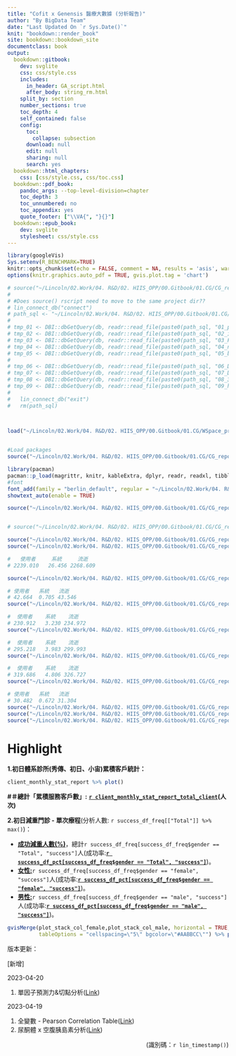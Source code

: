 ```yaml
---
title: "Cofit x Genensis 醫療大數據 (分析報告)"
author: "By BigData Team"
date: "Last Updated On `r Sys.Date()`"
knit: "bookdown::render_book"
site: bookdown::bookdown_site
documentclass: book
output:
  bookdown::gitbook:
    dev: svglite
    css: css/style.css
    includes:
      in_header: GA_script.html
      after_body: string_rm.html
    split_by: section
    number_sections: true
    toc_depth: 4
    self_contained: false
    config:
      toc:
        collapse: subsection
      download: null
      edit: null
      sharing: null
      search: yes
  bookdown::html_chapters:
    css: [css/style.css, css/toc.css]
  bookdown::pdf_book:
    pandoc_args: --top-level-division=chapter
    toc_depth: 3
    toc_unnumbered: no
    toc_appendix: yes
    quote_footer: ["\\VA{", "}{}"]
  bookdown::epub_book:
    dev: svglite
    stylesheet: css/style.css
---
```


```r
library(googleVis)
Sys.setenv(R_BENCHMARK=TRUE)
knitr::opts_chunk$set(echo = FALSE, comment = NA, results = 'asis', warning = FALSE, error = FALSE, message = FALSE, fig.align = 'center')
options(knitr.graphics.auto_pdf = TRUE, gvis.plot.tag = 'chart')
```

```r
# source("~/Lincoln/02.Work/04. R&D/02. HIIS_OPP/00.Gitbook/01.CG/CG_report/rscript/lin_function.R")
# 
# #Does source() rscript need to move to the same project dir??
# lin_connect_db("connect")
# path_sql <- "~/Lincoln/02.Work/04. R&D/02. HIIS_OPP/00.Gitbook/01.CG/CG_report/sql/"
# 
# tmp_01 <- DBI::dbGetQuery(db, readr::read_file(paste0(path_sql, "01_profile.sql")))
# tmp_02 <- DBI::dbGetQuery(db, readr::read_file(paste0(path_sql, "02_inbody.sql")))
# tmp_03 <- DBI::dbGetQuery(db, readr::read_file(paste0(path_sql, "03_FLC_self_report.sql")))
# tmp_04 <- DBI::dbGetQuery(db, readr::read_file(paste0(path_sql, "04_non_FLC_self_report.sql")))
# tmp_05 <- DBI::dbGetQuery(db, readr::read_file(paste0(path_sql, "05_biochem.sql")))
# 
# tmp_06 <- DBI::dbGetQuery(db, readr::read_file(paste0(path_sql, "06_Diet_day.sql")))
# tmp_07 <- DBI::dbGetQuery(db, readr::read_file(paste0(path_sql, "07_Diet_meal.sql")))
# tmp_08 <- DBI::dbGetQuery(db, readr::read_file(paste0(path_sql, "08_3D_scanner.sql")))
# tmp_09 <- DBI::dbGetQuery(db, readr::read_file(paste0(path_sql, "09_hormone.sql")))
# 
#   lin_connect_db("exit")
#   rm(path_sql)

  
```

```r

load("~/Lincoln/02.Work/04. R&D/02. HIIS_OPP/00.Gitbook/01.CG/WSpace_preproc.RData")


#Load packages
source("~/Lincoln/02.Work/04. R&D/02. HIIS_OPP/00.Gitbook/01.CG/CG_report/rscript/lin_function.R")

library(pacman)
pacman::p_load(magrittr, knitr, kableExtra, dplyr, readr, readxl, tibble, showtext, extraInserts, ggvenn, ggplot2,knitr, kableExtra, openxlsx, lubridate, cowplot, ggpubr, webshot, stringr, googleVis)
#font
font_add(family = "berlin_default", regular = "~/Lincoln/02.Work/04. R&D/02. HIIS_OPP/00.Gitbook/01.CG/CG_report/data/font/STHeiti Light.ttc")
showtext_auto(enable = TRUE)

source("~/Lincoln/02.Work/04. R&D/02. HIIS_OPP/00.Gitbook/01.CG/CG_report/rscript/00-main_page_stat.R")



```

```r
# source("~/Lincoln/02.Work/04. R&D/02. HIIS_OPP/00.Gitbook/01.CG/CG_report/rscript/00-data_preprocessing.R")

source("~/Lincoln/02.Work/04. R&D/02. HIIS_OPP/00.Gitbook/01.CG/CG_report/rscript/00_vars_vector.R")
source("~/Lincoln/02.Work/04. R&D/02. HIIS_OPP/00.Gitbook/01.CG/CG_report/rscript/01.1-venns.R")

```

```r
#   使用者     系統     流逝 
# 2239.010   26.456 2268.609 

source("~/Lincoln/02.Work/04. R&D/02. HIIS_OPP/00.Gitbook/01.CG/CG_report/rscript/01.2-global_treatment.R")

```

```r
# 使用者   系統   流逝 
# 42.664  0.705 43.546 
source("~/Lincoln/02.Work/04. R&D/02. HIIS_OPP/00.Gitbook/01.CG/CG_report/rscript/01.3-testosterone_effectiveness.R")

```

```r
#  使用者    系統    流逝 
# 230.912   3.230 234.972
source("~/Lincoln/02.Work/04. R&D/02. HIIS_OPP/00.Gitbook/01.CG/CG_report/rscript/02.girc.R")

```

```r
#  使用者    系統    流逝 
# 295.218   3.983 299.993 
source("~/Lincoln/02.Work/04. R&D/02. HIIS_OPP/00.Gitbook/01.CG/CG_report/rscript/03.sua_0.R")

#  使用者    系統    流逝 
# 319.686   4.806 326.727 
source("~/Lincoln/02.Work/04. R&D/02. HIIS_OPP/00.Gitbook/01.CG/CG_report/rscript/03.sua.R")

```

```r
# 使用者   系統   流逝 
# 30.482  0.672 31.304 
source("~/Lincoln/02.Work/04. R&D/02. HIIS_OPP/00.Gitbook/01.CG/CG_report/rscript/04.cofit_flc.R")
source("~/Lincoln/02.Work/04. R&D/02. HIIS_OPP/00.Gitbook/01.CG/CG_report/rscript/05.urine_ketone.R")
source("~/Lincoln/02.Work/04. R&D/02. HIIS_OPP/00.Gitbook/01.CG/CG_report/rscript/06.prediction.R")


```

# Highlight {#index .unnumbered}

**1.初日體系診所(秀傳、初日、小宙)累積客戶統計：**

```r
client_monthly_stat_report %>% plot()
```

**#＃總計「累積服務客戶數」:** [**`r client_monthly_stat_report_total_client`**]{.underline}**(人次)**

**2.初日減重門診 - 單次療程**(分析人數: `r success_df_freq[["Total"]] %>% max()`)：

-   [**成功減重人數(%)**]{.underline}，總計`r success_df_freq[success_df_freq$gender == "Total", "success"]`人(成功率:[**`r success_df_pct[success_df_freq$gender == "Total", "success"]`**]{.underline})。
-   [**女性:**]{.underline}`r success_df_freq[success_df_freq$gender == "female", "success"]`人(成功率:[**`r success_df_pct[success_df_freq$gender == "female", "success"]`**]{.underline})。
-   [**男性:**]{.underline}`r success_df_freq[success_df_freq$gender == "male", "success"]`人(成功率:[**`r success_df_pct[success_df_freq$gender == "male", "success"]`**]{.underline})。

```r
gvisMerge(plot_stack_col_female,plot_stack_col_male, horizontal = TRUE,
          tableOptions = "cellspacing=\"5\" bgcolor=\"#AABBCC\"") %>% plot()

```

<!-- Introduction context...(editing) -->

<!-- #### Disclaimer {.unnumbered} -->

<!-- The information in this report is provided ...(editing). -->

版本更新：

[新增]

2023-04-20

1.  單因子預測力&切點分析([Link](#predict_cutoff_roc))

2023-04-19

1.  全變數 - Pearson Correlation Table([Link](#cor_ob_var_all))
2.  尿酮體 x 空腹胰島素分析([Link](#ketone_response))

[(識別碼：`r lin_timestamp()`)]{style="float:right"}

